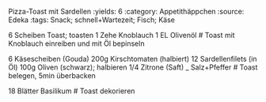 Pizza-Toast mit Sardellen
:yields: 6
:category: Appetithäppchen
:source: Edeka
:tags: Snack; schnell+Wartezeit; Fisch; Käse

6 Scheiben Toast; toasten
1 Zehe Knoblauch
1 EL Olivenöl
# Toast mit Knoblauch einreiben und mit Öl bepinseln

6 Käsescheiben (Gouda)
200g Kirschtomaten (halbiert)
12 Sardellenfilets (in Öl)
100g Oliven (schwarz); halbieren
1/4 Zitrone (Saft)
_ Salz+Pfeffer
# Toast belegen, 5min überbacken

18 Blätter Basilikum
# Toast dekorieren
